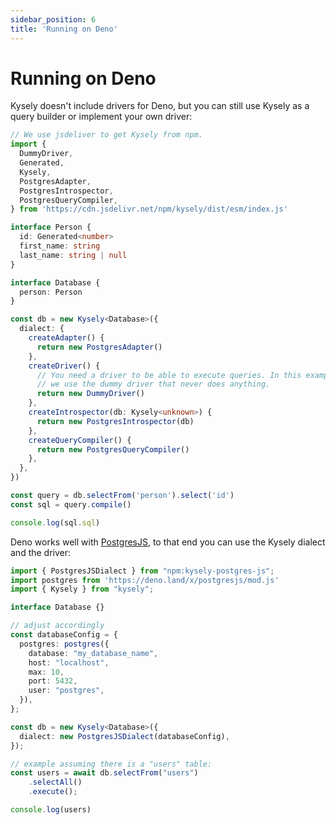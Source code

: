 ```yaml
---
sidebar_position: 6
title: 'Running on Deno'
---
```


# Running on Deno

Kysely doesn't include drivers for Deno, but you can still use Kysely as a query builder or implement your own driver:

```ts
// We use jsdeliver to get Kysely from npm.
import {
  DummyDriver,
  Generated,
  Kysely,
  PostgresAdapter,
  PostgresIntrospector,
  PostgresQueryCompiler,
} from 'https://cdn.jsdelivr.net/npm/kysely/dist/esm/index.js'

interface Person {
  id: Generated<number>
  first_name: string
  last_name: string | null
}

interface Database {
  person: Person
}

const db = new Kysely<Database>({
  dialect: {
    createAdapter() {
      return new PostgresAdapter()
    },
    createDriver() {
      // You need a driver to be able to execute queries. In this example
      // we use the dummy driver that never does anything.
      return new DummyDriver()
    },
    createIntrospector(db: Kysely<unknown>) {
      return new PostgresIntrospector(db)
    },
    createQueryCompiler() {
      return new PostgresQueryCompiler()
    },
  },
})

const query = db.selectFrom('person').select('id')
const sql = query.compile()

console.log(sql.sql)
```

Deno works well with [PostgresJS](https://github.com/porsager/postgres), to that end you can use the Kysely dialect and the driver:

```ts
import { PostgresJSDialect } from "npm:kysely-postgres-js";
import postgres from 'https://deno.land/x/postgresjs/mod.js'
import { Kysely } from "kysely";

interface Database {}

// adjust accordingly
const databaseConfig = {
  postgres: postgres({
    database: "my_database_name",
    host: "localhost",
    max: 10,
    port: 5432,
    user: "postgres",
  }),
};

const db = new Kysely<Database>({
  dialect: new PostgresJSDialect(databaseConfig),
});

// example assuming there is a "users" table:
const users = await db.selectFrom("users")
    .selectAll()
    .execute();

console.log(users)
```
